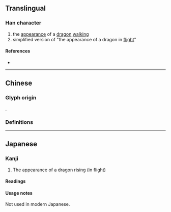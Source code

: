 {{character info/new}}
==Translingual==

===Han character===
{{Han char|rn=212|rad=龍|as=32|sn=48|four=01211|canj=YPYBP|ids=⿱龍⿰龍龍}}

# the [[appearance]] of a [[dragon]] [[walk]]ing
# simplified version of "the appearance of a dragon in [[flight]]"

====References====
* {{Han ref|kx=1537.250|dkj=48845|dj=2078.160|hdz=74806.090|uh=9F98|ud=40856|bh=F9D5|bd=63957}}

----

==Chinese==

===Glyph origin===
{{zh-etym-triple|龍}}.

===Definitions===
{{zh-see|龖|v}}

----

==Japanese==

===Kanji===
{{ja-kanji|grade=|rs=龍32}}

# The appearance of a dragon rising (in flight)

====Readings====
{{ja-readings
|kanon=とう<たふ
}}

====Usage notes====
Not used in modern Japanese.